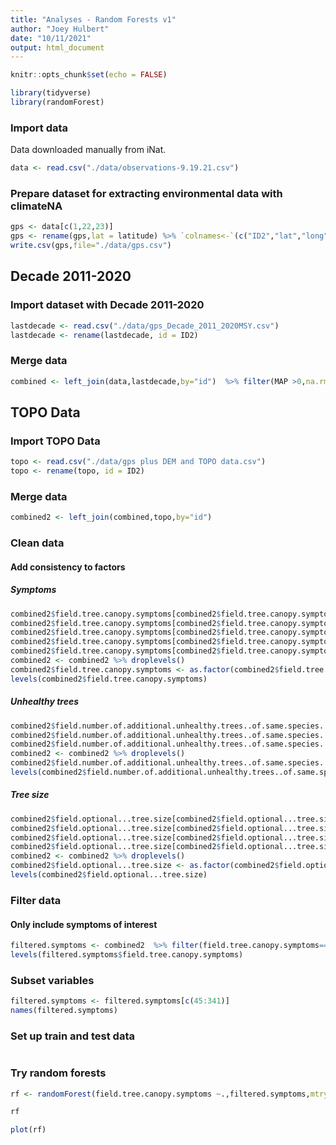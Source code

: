 ```yaml
---
title: "Analyses - Random Forests v1"
author: "Joey Hulbert"
date: "10/11/2021"
output: html_document
---
```


```r
knitr::opts_chunk$set(echo = FALSE)
```

```r
library(tidyverse)
library(randomForest)
```


### Import data

Data downloaded manually from iNat. 

```r
data <- read.csv("./data/observations-9.19.21.csv")
```

### Prepare dataset for extracting environmental data with climateNA

```r
gps <- data[c(1,22,23)]
gps <- rename(gps,lat = latitude) %>% `colnames<-`(c("ID2","lat","long")) %>% mutate(el = ".")
write.csv(gps,file="./data/gps.csv")
```


## Decade 2011-2020

### Import dataset with Decade 2011-2020


```r
lastdecade <- read.csv("./data/gps_Decade_2011_2020MSY.csv")
lastdecade <- rename(lastdecade, id = ID2)
```

### Merge data

```r
combined <- left_join(data,lastdecade,by="id")  %>% filter(MAP >0,na.rm=TRUE)
```

## TOPO Data

### Import TOPO Data

```r
topo <- read.csv("./data/gps plus DEM and TOPO data.csv")
topo <- rename(topo, id = ID2)
```


### Merge data

```r
combined2 <- left_join(combined,topo,by="id")
```

### Clean data 

#### Add consistency to factors
##### Symptoms 
```r
combined2$field.tree.canopy.symptoms[combined2$field.tree.canopy.symptoms=="Multiple Symptoms"] <-"Multiple Symptoms (please list in Notes)"
combined2$field.tree.canopy.symptoms[combined2$field.tree.canopy.symptoms=="multiple symptoms"] <-"Multiple Symptoms (please list in Notes)"
combined2$field.tree.canopy.symptoms[combined2$field.tree.canopy.symptoms=="thinning foliage"] <-"Thinning Canopy"
combined2$field.tree.canopy.symptoms[combined2$field.tree.canopy.symptoms=="healthy"] <-"Healthy"
combined2$field.tree.canopy.symptoms[combined2$field.tree.canopy.symptoms=="dead top"] <-"Old Dead Top (needles already gone)"
combined2 <- combined2 %>% droplevels()
combined2$field.tree.canopy.symptoms <- as.factor(combined2$field.tree.canopy.symptoms)
levels(combined2$field.tree.canopy.symptoms)
```

##### Unhealthy trees
```r
combined2$field.number.of.additional.unhealthy.trees..of.same.species..in.area..within.sight.[combined2$field.number.of.additional.unhealthy.trees..of.same.species..in.area..within.sight.=="4"] <- "4-6"
combined2$field.number.of.additional.unhealthy.trees..of.same.species..in.area..within.sight.[combined2$field.number.of.additional.unhealthy.trees..of.same.species..in.area..within.sight.=="5"] <- "4-6"
combined2$field.number.of.additional.unhealthy.trees..of.same.species..in.area..within.sight.[combined2$field.number.of.additional.unhealthy.trees..of.same.species..in.area..within.sight.=="2"] <- "2-3"
combined2 <- combined2 %>% droplevels()
combined2$field.number.of.additional.unhealthy.trees..of.same.species..in.area..within.sight. <- as.factor(combined2$field.number.of.additional.unhealthy.trees..of.same.species..in.area..within.sight.)
levels(combined2$field.number.of.additional.unhealthy.trees..of.same.species..in.area..within.sight.)
```

##### Tree size
```r
combined2$field.optional...tree.size[combined2$field.optional...tree.size == "Large"] <- "Large (too big to wrap arms around trunk)"
combined2$field.optional...tree.size[combined2$field.optional...tree.size == "Medium"] <- "Medium (can wrap arms around trunk)"
combined2$field.optional...tree.size[combined2$field.optional...tree.size == "Small"] <- "Small (can wrap hands around trunk)"
combined2$field.optional...tree.size[combined2$field.optional...tree.size == "Very Large"] <- "Very Large (would take many people to wrap arms around trunk)"
combined2 <- combined2 %>% droplevels()
combined2$field.optional...tree.size <- as.factor(combined2$field.optional...tree.size)
levels(combined2$field.optional...tree.size)
```


### Filter data

#### Only include symptoms of interest
```r
filtered.symptoms <- combined2  %>% filter(field.tree.canopy.symptoms=="Healthy"|field.tree.canopy.symptoms=="Thinning Canopy"|field.tree.canopy.symptoms=="New Dead Top (red or brown needles still attached)"|field.tree.canopy.symptoms=="Old Dead Top (needles already gone)"|field.tree.canopy.symptoms=="Tree is dead") %>% droplevels()
levels(filtered.symptoms$field.tree.canopy.symptoms)
```

### Subset variables
```r
filtered.symptoms <- filtered.symptoms[c(45:341)]
names(filtered.symptoms)
```

### Set up train and test data 

```r

```


### Try random forests

```r
rf <- randomForest(field.tree.canopy.symptoms ~.,filtered.symptoms,mtry=4,ntree=501,importance=TRUE,na.action=na.omit)
```

```r
rf
```

```r
plot(rf)
```

